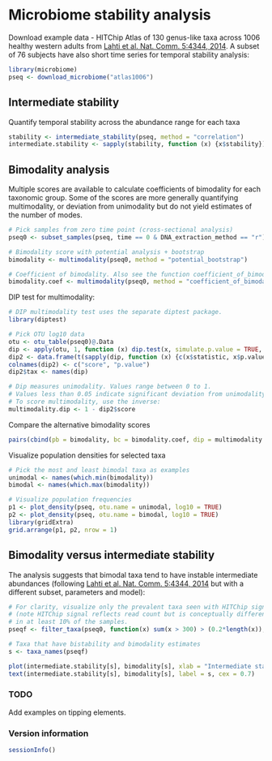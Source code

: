 # Microbiome stability analysis

Download example data - HITChip Atlas of 130 genus-like taxa across 1006 healthy western adults from [Lahti et al. Nat. Comm. 5:4344, 2014](http://www.nature.com/ncomms/2014/140708/ncomms5344/full/ncomms5344.html). A subset of 76 subjects have also short time series for temporal stability analysis:

```r
library(microbiome)
pseq <- download_microbiome("atlas1006")
```


## Intermediate stability 

Quantify temporal stability across the abundance range for each taxa

```r
stability <- intermediate_stability(pseq, method = "correlation")
intermediate.stability <- sapply(stability, function (x) {x$stability})
```


## Bimodality analysis

Multiple scores are available to calculate coefficients of bimodality
for each taxonomic group. Some of the scores are more generally
quantifying multimodality, or deviation from unimodality but do not
yield estimates of the number of modes. 

```r
# Pick samples from zero time point (cross-sectional analysis)
pseq0 <- subset_samples(pseq, time == 0 & DNA_extraction_method == "r")

# Bimodality score with potential analysis + bootstrap 
bimodality <- multimodality(pseq0, method = "potential_bootstrap")

# Coefficient of bimodality. Also see the function coefficient_of_bimodality
bimodality.coef <- multimodality(pseq0, method = "coefficient_of_bimodality")
```

DIP test for multimodality:

```r
# DIP multimodality test uses the separate diptest package.
library(diptest)

# Pick OTU log10 data
otu <- otu_table(pseq0)@.Data
dip <- apply(otu, 1, function (x) dip.test(x, simulate.p.value = TRUE, B = 1000))
dip2 <- data.frame(t(sapply(dip, function (x) {c(x$statistic, x$p.value)})))
colnames(dip2) <- c("score", "p.value")
dip2$tax <- names(dip)

# Dip measures unimodality. Values range between 0 to 1. 
# Values less than 0.05 indicate significant deviation from unimodality. 
# To score multimodality, use the inverse:
multimodality.dip <- 1 - dip2$score
```


Compare the alternative bimodality scores

```r
pairs(cbind(pb = bimodality, bc = bimodality.coef, dip = multimodality.dip))
```


Visualize population densities for selected taxa

```r
# Pick the most and least bimodal taxa as examples
unimodal <- names(which.min(bimodality))
bimodal <- names(which.max(bimodality))

# Visualize population frequencies
p1 <- plot_density(pseq, otu.name = unimodal, log10 = TRUE) 
p2 <- plot_density(pseq, otu.name = bimodal, log10 = TRUE) 
library(gridExtra)
grid.arrange(p1, p2, nrow = 1)
```


## Bimodality versus intermediate stability

The analysis suggests that bimodal taxa tend to have instable intermediate abundances (following [Lahti et al. Nat. Comm. 5:4344, 2014](http://www.nature.com/ncomms/2014/140708/ncomms5344/full/ncomms5344.html) but with a different subset, parameters and model):

```r
# For clarity, visualize only the prevalent taxa seen with HITChip signal >250
# (note HITChip signal reflects read count but is conceptually different) 
# in at least 10% of the samples. 
pseqf <- filter_taxa(pseq0, function(x) sum(x > 300) > (0.2*length(x)), TRUE)

# Taxa that have bistability and bimodality estimates
s <- taxa_names(pseqf)

plot(intermediate.stability[s], bimodality[s], xlab = "Intermediate stability", ylab = "Bimodality", type = "n")
text(intermediate.stability[s], bimodality[s], label = s, cex = 0.7)
```


### TODO

Add examples on tipping elements.


### Version information

```r
sessionInfo()
```


